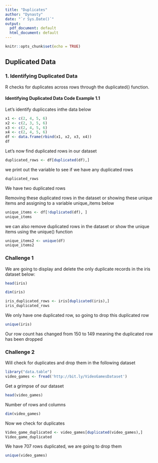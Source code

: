 ```yaml
---
title: "Duplicates"
author: "Dynasty"
date: "`r Sys.Date()`"
output:
  pdf_document: default
  html_document: default
---
```


```r
knitr::opts_chunk$set(echo = TRUE)
```

## Duplicated Data

### 1. Identifying Duplicated Data

R checks for duplicates across rows through the duplicated() function. 

#### Identifying Duplicated Data Code Example 1.1 


Let's identify dupliccates inthe data below

```r
x1 <- c(2, 4, 5, 6)
x2 <- c(2, 3, 5, 6)
x3 <- c(2, 4, 5, 6)
x4 <- c(2, 4, 5, 6)
df <- data.frame(rbind(x1, x2, x3, x4))
df
```



Let's now find duplicated rows in our dataset

```r
duplicated_rows <- df[duplicated(df),]
```



we print out the variable to see if we have any duplicated rows

```r
duplicated_rows 
```


We have two duplicated rows


Removing these duplicated rows in the dataset or showing these unique items and assigning to a variable unique_items below

```r
unique_items <- df[!duplicated(df), ]
unique_items
```



 we can also remove duplicated rows in the dataset or show the unique items using the unique() function

```r
unique_items2 <- unique(df)
unique_items2

```



### Challenge 1

We are going to display and delete the only duplicate records in the iris dataset below:

```r
head(iris)
```

```r
dim(iris)
```


```r
iris_duplicated_rows <- iris[duplicated(iris),]
iris_duplicated_rows
```

We only have one duplicated row, so going to drop this duplicated row

```r
unique(iris)
```


Our row count has changed from 150 to 149 meaning the duplicated row has been dropped



### Challenge 2

Will check for duplicates and drop them in the following dataset

```r
library("data.table")
video_games <- fread('http://bit.ly/VideoGamesDataset')
```


Get a grimpse of our dataset

```r
head(video_games)
```


Number of rows and columns

```r
dim(video_games)
```


Now we check for duplicates
```r
Video_game_duplicated <- video_games[duplicated(video_games),]
Video_game_duplicated
```



We have 707 rows duplicated, we are going to drop them
```r
unique(video_games)
```

